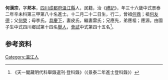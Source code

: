 {{明清人物信息框
| 姓名 = 何漢宗
| 原名 =
| 圖片名稱= 
| 圖片大小 =
| 圖片說明 = 
| 最高職務 =
| 國家 = 大明 
| 爵位 =
| 籍貫 = [[四川|四川]][[成都府|成都府]][[溫江縣|溫江縣]]
| 族裔 = 
| 旗籍 = 
| 字號 = 
| 諡號 =
| 出生日期 = 十二月二十二日
| 出生地點 =
| 逝世日期 = 
| 逝世地點 =
| 墓葬 =
| 配偶 = 皮氏，繼妻雷氏
| 親屬 = 曾祖[[何鼎|何鼎]]，祖[[何友德|何友德]]，父[[何榮|何榮]]，母李氏
| 出身 =
* 景泰二年辛未科進士
| 經歷 =
| 著作 =  
*
*
*
}}
'''何漢宗'''{{BD|1416年||1475年||}}，字'''邦本'''，[[四川|四川]][[成都府|成都府]][[溫江縣|溫江縣]]人，民籍，治《[[禮記|禮記]]》，年三十六歲中式景泰二年辛未科第三甲第八十名進士。十二月二十二日生，行二，曾祖[[何鼎|何鼎]]；祖[[何友德|何友德]]；父[[何榮|何榮]]；母李氏。[[具慶下|具慶下]]，妻皮氏，繼妻雷氏；兄應先，弟應祖；應源。由國子生中式四川鄉試第十四名[[舉人|舉人]]，[[會試|會試]]中式第四十五名<ref>《天一閣藏明代科舉錄選刊·登科錄》（《景泰二年進士登科錄》）</ref>。

== 参考资料 ==
{{reflist}}

{{景泰二年辛未科殿试金榜}}

{{Authority control}}

{{DEFAULTSORT:}}
[[Category:溫江人|Category:溫江人]]


{{明朝人物小作品}}